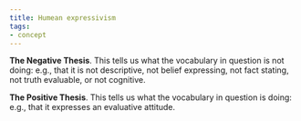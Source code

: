 ```yaml
---
title: Humean expressivism
tags:
- concept
---
```


**The Negative Thesis**. This tells us what the vocabulary in question is not doing: e.g., that it is not descriptive, not belief expressing, not fact stating, not truth evaluable, or not cognitive.  

**The Positive Thesis**. This tells us what the vocabulary in question is doing: e.g., that it expresses an evaluative attitude.